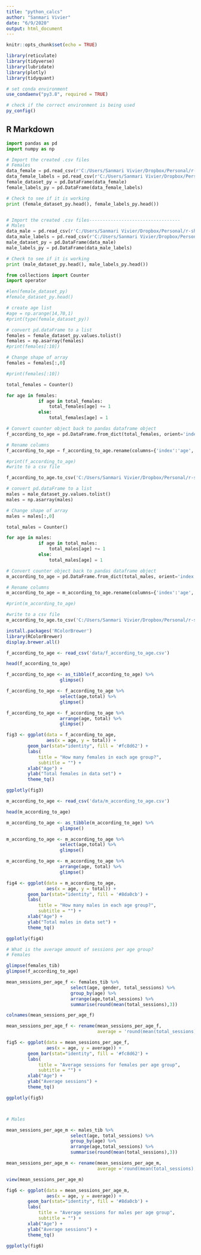 ```yaml
---
title: "python_calcs"
author: "Sanmari Vivier"
date: "6/9/2020"
output: html_document
---
```


```r
knitr::opts_chunk$set(echo = TRUE)
```
```r
library(reticulate)
library(tidyverse)
library(lubridate)
library(plotly)
library(tidyquant)

# set conda environment
use_condaenv("py3.8", required = TRUE)

# check if the correct environment is being used
py_config()
```

## R Markdown
```python
import pandas as pd
import numpy as np
```


```python
# Import the created .csv files
# Females
data_female = pd.read_csv(r'C:/Users/Sanmari Vivier/Dropbox/Personal/r-shiny-app/r-markdown-files/female_dataset_py.csv')
data_female_labels = pd.read_csv(r'C:/Users/Sanmari Vivier/Dropbox/Personal/r-shiny-app/r-markdown-files/female_labels_py.csv')
female_dataset_py = pd.DataFrame(data_female)
female_labels_py = pd.DataFrame(data_female_labels)

# Check to see if it is working
print (female_dataset_py.head(), female_labels_py.head())


# Import the created .csv files----------------------------------
# Males
data_male = pd.read_csv(r'C:/Users/Sanmari Vivier/Dropbox/Personal/r-shiny-app/r-markdown-files/males_dataset_py.csv')
data_male_labels = pd.read_csv(r'C:/Users/Sanmari Vivier/Dropbox/Personal/r-shiny-app/r-markdown-files/males_labels_py.csv')
male_dataset_py = pd.DataFrame(data_male)
male_labels_py = pd.DataFrame(data_male_labels)

# Check to see if it is working
print (male_dataset_py.head(), male_labels_py.head())
```
```python
from collections import Counter
import operator

#len(female_dataset_py)
#female_dataset_py.head()

# create age list
#age = np.arange(14,70,1)
#print(type(female_dataset_py))

# convert pd.dataFrame to a list
females = female_dataset_py.values.tolist()
females = np.asarray(females)
#print(females[:10])

# Change shape of array
females = females[:,0]

#print(females[:10])

total_females = Counter()

for age in females:
            if age in total_females:
                total_females[age] += 1
            else:
                total_females[age] = 1

# Convert counter object back to pandas dataframe object
f_according_to_age = pd.DataFrame.from_dict(total_females, orient='index').reset_index()

# Rename columns
f_according_to_age = f_according_to_age.rename(columns={'index':'age', 0:'count'})

#print(f_according_to_age)
#write to a csv file

f_according_to_age.to_csv('C:/Users/Sanmari Vivier/Dropbox/Personal/r-shiny-app/shiny_app/data/f_according_to_age.csv')
```

```python
# convert pd.dataFrame to a list
males = male_dataset_py.values.tolist()
males = np.asarray(males)

# Change shape of array
males = males[:,0]

total_males = Counter()

for age in males:
            if age in total_males:
                total_males[age] += 1
            else:
                total_males[age] = 1

# Convert counter object back to pandas dataframe object
m_according_to_age = pd.DataFrame.from_dict(total_males, orient='index').reset_index()

# Rename columns
m_according_to_age = m_according_to_age.rename(columns={'index':'age', 0:'count'})

#print(m_according_to_age)

#write to a csv file
m_according_to_age.to_csv('C:/Users/Sanmari Vivier/Dropbox/Personal/r-shiny-app/shiny_app/data/m_according_to_age.csv')
```

```r
install.packages('RColorBrewer')
library(RColorBrewer)
display.brewer.all()

```


```r
f_according_to_age <- read_csv('data/f_according_to_age.csv')

head(f_according_to_age)

f_according_to_age <- as_tibble(f_according_to_age) %>% 
                    glimpse()

f_according_to_age <- f_according_to_age %>% 
                    select(age,total) %>%
                    glimpse()

f_according_to_age <- f_according_to_age %>% 
                    arrange(age, total) %>% 
                    glimpse()

fig3 <- ggplot(data = f_according_to_age, 
               aes(x = age, y = total)) +
        geom_bar(stat="identity", fill = '#fc8d62') +
        labs(
            title = "How many females in each age group?",
            subtitle = "") +
        xlab("Age") +
        ylab("Total females in data set") +
        theme_tq()

ggplotly(fig3)
```
```r
m_according_to_age <- read_csv('data/m_according_to_age.csv')

head(m_according_to_age)

m_according_to_age <- as_tibble(m_according_to_age) %>% 
                    glimpse()

m_according_to_age <- m_according_to_age %>% 
                    select(age,total) %>%
                    glimpse()

m_according_to_age <- m_according_to_age %>% 
                    arrange(age, total) %>% 
                    glimpse()

fig4 <- ggplot(data = m_according_to_age, 
               aes(x = age, y = total)) +
        geom_bar(stat="identity", fill = '#8da0cb') +
        labs(
            title = "How many males in each age group?",
            subtitle = "") +
        xlab("Age") +
        ylab("Total males in data set") +
        theme_tq()

ggplotly(fig4)
```
```r
# What is the average amount of sessions per age group?
# Females

glimpse(females_tib)
glimpse(f_according_to_age)

mean_sessions_per_age_f <- females_tib %>%
                        select(age, gender, total_sessions) %>% 
                        group_by(age) %>% 
                        arrange(age,total_sessions) %>% 
                        summarise(round(mean(total_sessions),3))

colnames(mean_sessions_per_age_f)

mean_sessions_per_age_f <- rename(mean_sessions_per_age_f, 
                                  average = 'round(mean(total_sessions), 3)')

fig5 <- ggplot(data = mean_sessions_per_age_f, 
               aes(x = age, y = average)) +
        geom_bar(stat="identity", fill = '#fc8d62') +
        labs(
            title = "Average sessions for females per age group",
            subtitle = "") +
        xlab("Age") +
        ylab("Average sessions") +
        theme_tq()

ggplotly(fig5)




```

```r
# Males

mean_sessions_per_age_m <- males_tib %>%
                        select(age, total_sessions) %>% 
                        group_by(age) %>% 
                        arrange(age,total_sessions) %>% 
                        summarise(round(mean(total_sessions),3))

mean_sessions_per_age_m <- rename(mean_sessions_per_age_m, 
                                  average ='round(mean(total_sessions), 3)')

view(mean_sessions_per_age_m)

fig6 <- ggplot(data = mean_sessions_per_age_m, 
               aes(x = age, y = average)) +
        geom_bar(stat="identity", fill = '#8da0cb') +
        labs(
            title = "Average sessions for males per age group",
            subtitle = "") +
        xlab("Age") +
        ylab("Average sessions") +
        theme_tq()

ggplotly(fig6)
```


